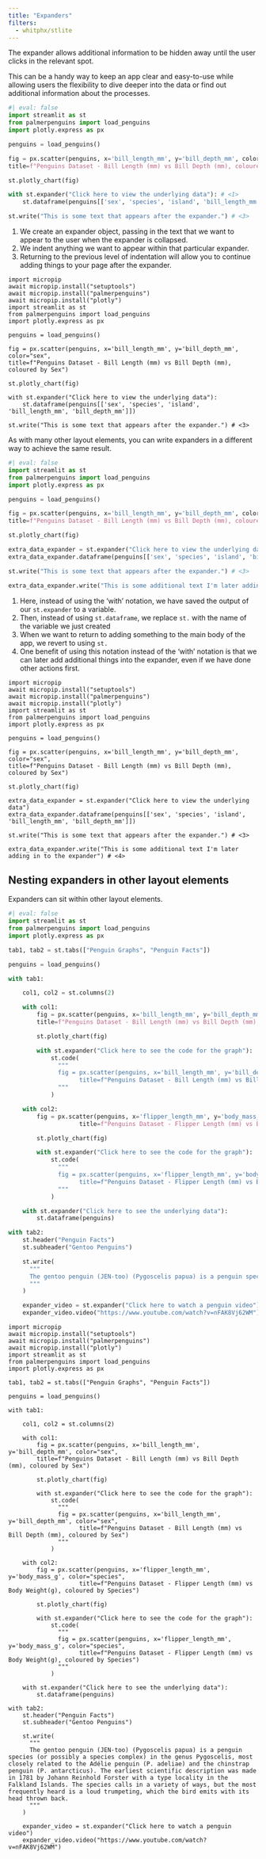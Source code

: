 ```yaml
---
title: "Expanders"
filters:
  - whitphx/stlite
---
```


The expander allows additional information to be hidden away until the user clicks in the relevant spot.

This can be a handy way to keep an app clear and easy-to-use while allowing users the flexibility to dive deeper into the data or find out additional information about the processes.

```python
#| eval: false
import streamlit as st
from palmerpenguins import load_penguins
import plotly.express as px

penguins = load_penguins()

fig = px.scatter(penguins, x='bill_length_mm', y='bill_depth_mm', color="sex",
title=f"Penguins Dataset - Bill Length (mm) vs Bill Depth (mm), coloured by Sex")

st.plotly_chart(fig)

with st.expander("Click here to view the underlying data"): # <1>
    st.dataframe(penguins[['sex', 'species', 'island', 'bill_length_mm', 'bill_depth_mm']]) # <2>

st.write("This is some text that appears after the expander.") # <3>
```

1. We create an expander object, passing in the text that we want to appear to the user when the expander is collapsed.
2. We indent anything we want to appear within that particular expander.
3. Returning to the previous level of indentation will allow you to continue adding things to your page after the expander.

```stlite-python
import micropip
await micropip.install("setuptools")
await micropip.install("palmerpenguins")
await micropip.install("plotly")
import streamlit as st
from palmerpenguins import load_penguins
import plotly.express as px

penguins = load_penguins()

fig = px.scatter(penguins, x='bill_length_mm', y='bill_depth_mm', color="sex",
title=f"Penguins Dataset - Bill Length (mm) vs Bill Depth (mm), coloured by Sex")

st.plotly_chart(fig)

with st.expander("Click here to view the underlying data"):
    st.dataframe(penguins[['sex', 'species', 'island', 'bill_length_mm', 'bill_depth_mm']])

st.write("This is some text that appears after the expander.") # <3>
```


As with many other layout elements, you can write expanders in a different way to achieve the same result.

```python
#| eval: false
import streamlit as st
from palmerpenguins import load_penguins
import plotly.express as px

penguins = load_penguins()

fig = px.scatter(penguins, x='bill_length_mm', y='bill_depth_mm', color="sex",
title=f"Penguins Dataset - Bill Length (mm) vs Bill Depth (mm), coloured by Sex")

st.plotly_chart(fig)

extra_data_expander = st.expander("Click here to view the underlying data") # <1>
extra_data_expander.dataframe(penguins[['sex', 'species', 'island', 'bill_length_mm', 'bill_depth_mm']]) # <2>

st.write("This is some text that appears after the expander.") # <3>

extra_data_expander.write("This is some additional text I'm later adding in to the expander") # <4>
```

1. Here, instead of using the 'with' notation, we have saved the output of our `st.expander` to a variable.
2. Then, instead of using `st.dataframe`, we replace `st.` with the name of the variable we just created
3. When we want to return to adding something to the main body of the app, we revert to using `st.`
4. One benefit of using this notation instead of the 'with' notation is that we can later add additional things into the expander, even if we have done other actions first.

```stlite-python
import micropip
await micropip.install("setuptools")
await micropip.install("palmerpenguins")
await micropip.install("plotly")
import streamlit as st
from palmerpenguins import load_penguins
import plotly.express as px

penguins = load_penguins()

fig = px.scatter(penguins, x='bill_length_mm', y='bill_depth_mm', color="sex",
title=f"Penguins Dataset - Bill Length (mm) vs Bill Depth (mm), coloured by Sex")

st.plotly_chart(fig)

extra_data_expander = st.expander("Click here to view the underlying data")
extra_data_expander.dataframe(penguins[['sex', 'species', 'island', 'bill_length_mm', 'bill_depth_mm']])

st.write("This is some text that appears after the expander.") # <3>

extra_data_expander.write("This is some additional text I'm later adding in to the expander") # <4>

```


## Nesting expanders in other layout elements

Expanders can sit within other layout elements.

```python
#| eval: false
import streamlit as st
from palmerpenguins import load_penguins
import plotly.express as px

tab1, tab2 = st.tabs(["Penguin Graphs", "Penguin Facts"])

penguins = load_penguins()

with tab1:

    col1, col2 = st.columns(2)

    with col1:
        fig = px.scatter(penguins, x='bill_length_mm', y='bill_depth_mm', color="sex",
        title=f"Penguins Dataset - Bill Length (mm) vs Bill Depth (mm), coloured by Sex")

        st.plotly_chart(fig)

        with st.expander("Click here to see the code for the graph"):
            st.code(
              """
              fig = px.scatter(penguins, x='bill_length_mm', y='bill_depth_mm', color="sex",
                    title=f"Penguins Dataset - Bill Length (mm) vs Bill Depth (mm), coloured by Sex")
              """
            )

    with col2:
        fig = px.scatter(penguins, x='flipper_length_mm', y='body_mass_g', color="species",
                    title=f"Penguins Dataset - Flipper Length (mm) vs Body Weight(g), coloured by Species")

        st.plotly_chart(fig)

        with st.expander("Click here to see the code for the graph"):
            st.code(
              """
              fig = px.scatter(penguins, x='flipper_length_mm', y='body_mass_g', color="species",
                    title=f"Penguins Dataset - Flipper Length (mm) vs Body Weight(g), coloured by Species")
              """
            )

    with st.expander("Click here to see the underlying data"):
        st.dataframe(penguins)

with tab2:
    st.header("Penguin Facts")
    st.subheader("Gentoo Penguins")

    st.write(
      """
      The gentoo penguin (JEN-too) (Pygoscelis papua) is a penguin species (or possibly a species complex) in the genus Pygoscelis, most closely related to the Adélie penguin (P. adeliae) and the chinstrap penguin (P. antarcticus). The earliest scientific description was made in 1781 by Johann Reinhold Forster with a type locality in the Falkland Islands. The species calls in a variety of ways, but the most frequently heard is a loud trumpeting, which the bird emits with its head thrown back.
      """
    )

    expander_video = st.expander("Click here to watch a penguin video")
    expander_video.video("https://www.youtube.com/watch?v=nFAK8Vj62WM")
```


```stlite-python
import micropip
await micropip.install("setuptools")
await micropip.install("palmerpenguins")
await micropip.install("plotly")
import streamlit as st
from palmerpenguins import load_penguins
import plotly.express as px

tab1, tab2 = st.tabs(["Penguin Graphs", "Penguin Facts"])

penguins = load_penguins()

with tab1:

    col1, col2 = st.columns(2)

    with col1:
        fig = px.scatter(penguins, x='bill_length_mm', y='bill_depth_mm', color="sex",
        title=f"Penguins Dataset - Bill Length (mm) vs Bill Depth (mm), coloured by Sex")

        st.plotly_chart(fig)

        with st.expander("Click here to see the code for the graph"):
            st.code(
              """
              fig = px.scatter(penguins, x='bill_length_mm', y='bill_depth_mm', color="sex",
                    title=f"Penguins Dataset - Bill Length (mm) vs Bill Depth (mm), coloured by Sex")
              """
            )

    with col2:
        fig = px.scatter(penguins, x='flipper_length_mm', y='body_mass_g', color="species",
                    title=f"Penguins Dataset - Flipper Length (mm) vs Body Weight(g), coloured by Species")

        st.plotly_chart(fig)

        with st.expander("Click here to see the code for the graph"):
            st.code(
              """
              fig = px.scatter(penguins, x='flipper_length_mm', y='body_mass_g', color="species",
                    title=f"Penguins Dataset - Flipper Length (mm) vs Body Weight(g), coloured by Species")
              """
            )

    with st.expander("Click here to see the underlying data"):
        st.dataframe(penguins)

with tab2:
    st.header("Penguin Facts")
    st.subheader("Gentoo Penguins")

    st.write(
      """
      The gentoo penguin (JEN-too) (Pygoscelis papua) is a penguin species (or possibly a species complex) in the genus Pygoscelis, most closely related to the Adélie penguin (P. adeliae) and the chinstrap penguin (P. antarcticus). The earliest scientific description was made in 1781 by Johann Reinhold Forster with a type locality in the Falkland Islands. The species calls in a variety of ways, but the most frequently heard is a loud trumpeting, which the bird emits with its head thrown back.
      """
    )

    expander_video = st.expander("Click here to watch a penguin video")
    expander_video.video("https://www.youtube.com/watch?v=nFAK8Vj62WM")
```
